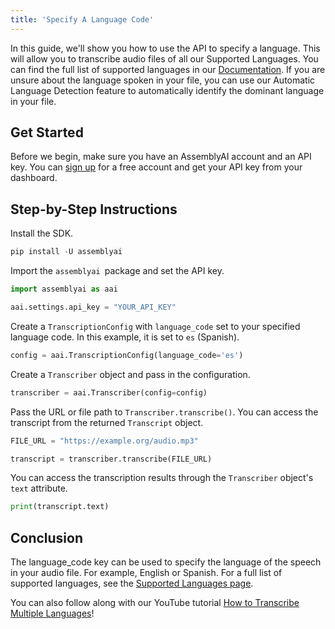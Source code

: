 ```yaml
---
title: 'Specify A Language Code'
---
```






In this guide, we'll show you how to use the API to specify a language. This will allow you to transcribe audio files of all our Supported Languages. You can find the full list of supported languages in our [Documentation](https://www.assemblyai.com/docs/concepts/supported-languages). If you are unsure about the language spoken in your file, you can use our Automatic Language Detection feature to automatically identify the dominant language in your file.

## Get Started

Before we begin, make sure you have an AssemblyAI account and an API key. You can [sign up](https://assemblyai.com/dashboard/signup) for a free account and get your API key from your dashboard.

## Step-by-Step Instructions

Install the SDK.


```python
pip install -U assemblyai
```

Import the `assemblyai `package and set the API key.


```python
import assemblyai as aai

aai.settings.api_key = "YOUR_API_KEY"
```

Create a `TranscriptionConfig` with `language_code` set to your specified language code. In this example, it is set to `es` (Spanish).


```python
config = aai.TranscriptionConfig(language_code='es')
```

Create a `Transcriber` object and pass in the configuration.


```python
transcriber = aai.Transcriber(config=config)
```

Pass the URL or file path to `Transcriber.transcribe()`. You can access the transcript from the returned `Transcript` object.


```python
FILE_URL = "https://example.org/audio.mp3"

transcript = transcriber.transcribe(FILE_URL)
```

You can access the transcription results through the `Transcriber` object's `text` attribute.


```python
print(transcript.text)
```

## Conclusion

The language_code key can be used to specify the language of the speech in your audio file. For example, English or Spanish. For a full list of supported languages, see the [Supported Languages page](https://www.assemblyai.com/docs/concepts/supported-languages).

You can also follow along with our YouTube tutorial [How to Transcribe Multiple Languages](https://www.youtube.com/watch?v=DwxmKKD8c3s)!



